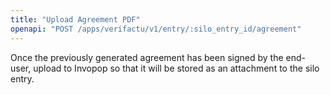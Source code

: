 ```yaml
---
title: "Upload Agreement PDF"
openapi: "POST /apps/verifactu/v1/entry/:silo_entry_id/agreement"
---
```


Once the previously generated agreement has been signed by the end-user, upload to Invopop so that it will be stored as an attachment to the silo entry.
